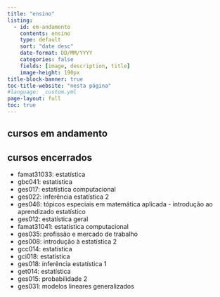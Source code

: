 ```yaml
---
title: "ensino"
listing:
  - id: em-andamento
    contents: ensino
    type: default
    sort: "date desc"
    date-format: DD/MM/YYYY
    categories: false
    fields: [image, description, title]
    image-height: 190px
title-block-banner: true
toc-title-website: "nesta página"
#language: _custom.yml
page-layout: full
toc: true
---
```


## cursos em andamento

:::{#em-andamento}
:::

## cursos encerrados

- famat31033: estatística
- gbc041: estatística
- ges017: estatística computacional
- ges022: inferência estatística 2
- ges046: tópicos especiais em matemática aplicada - introdução ao aprendizado estatístico
- ges012: estatística geral
- famat31041: estatística computacional
- ges035: profissão e mercado de trabalho
- ges008: introdução à estatística 2
- gcc014: estatística
- gci018: estatística
- ges018: inferência estatística 1
- get014: estatística
- ges015: probabilidade 2
- ges031: modelos lineares generalizados



